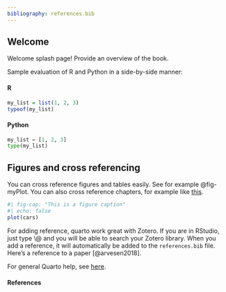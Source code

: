 ```yaml
---
bibliography: references.bib
---
```


## Welcome {.unnumbered}

Welcome splash page! Provide an overview of the book.

Sample evaluation of R and Python in a side-by-side manner:

::: {layout-ncol="2"}
#### R

```r
my_list = list(1, 2, 3)
typeof(my_list)
```

#### Python

```python
my_list = [1, 2, 3]
type(my_list)
```
:::

## Figures and cross referencing

You can cross reference figures and tables easily. See for example @fig-myPlot. You can also cross reference chapters, for example like [this](#sec-hello-world).

```r
#| fig-cap: "This is a figure caption"
#| echo: false
plot(cars)
```

For adding reference, quarto work great with Zotero. If you are in RStudio, just type \\@ and you will be able to search your Zotero library. When you add a reference, it will automatically be added to the `references.bib` file. Here's a reference to a paper [@arvesen2018].

For general Quarto help, see [here](#0){style="font-size: 11pt;"}.

#### References  {.unnumbered}
